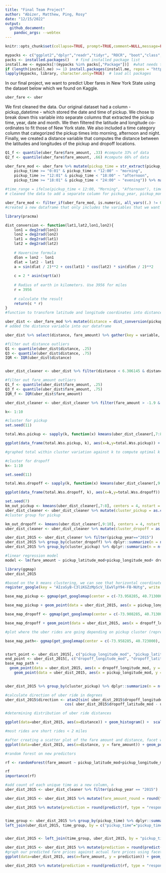 ---
title: "Final Team Project" 
author: "Abizer, Matthew, Ping, Rosy"
date: "12/15/2022"
output: 
  github_document:
    pandoc_args: --webtex
---

```{r setup, include=FALSE}
knitr::opts_chunk$set(collapse=TRUE, prompt=TRUE,comment=NULL,message=FALSE, echo = FALSE, include=TRUE, fig.width = 9, fig.height = 4) #This code chunk ensures that there are no commands in output file.
```

```{r packageCheck, include=FALSE}
mypacks <- c("ggplot2","dplyr","readr","tidyr", "ROCR", "boot","class","randomForest","e1071", "stringr","partykit","rpart","plyr","pracma","leaflet", "maps", "rgdal", "rgeos","leaflet", "tree","doParallel","foreach", "ggmap","geosphere")  # what packages are needed?
packs <- installed.packages()   # find installed package list
install.me <- mypacks[!(mypacks %in% packs[,"Package"])]  #what needs to be installed?
if (length(install.me) >= 1) install.packages(install.me, repos = "http://cran.us.r-project.org")   # install (if needed)
lapply(mypacks, library, character.only=TRUE)  # load all packages
```
In our final project, we want to predict Uber fares in New York State using the dataset below which we found on Kaggle. 

```{r}
uber_fare <- uber
```

We first cleaned the data. Our original dataset had a column - pickup_datetime - which stored the date and time of pickup. We chose to break down this variable into separate columns that extracted the pickup time, year, date and month. We then filtered the latitude and longitude co-ordinates to fit those of New York state. We also included a time category column that categorized the pickup times into morning, afternoon and night. Finally, we created a distance variable that computes the distance between the latitudes and longitudes of the pickup and dropoff locations. 

```{r}
Q1_f <- quantile(uber_fare$fare_amount, .33) #compute 33% of data
Q2_f <- quantile(uber_fare$fare_amount, .66) #compute 66% of data
```

```{r}
uber_fare_mod <- uber_fare %>% mutate(pickup_time = str_extract(pickup_datetime,"[\\d]{1,2}:[\\d]{2}"), pickup_year = str_extract(pickup_datetime,"[\\d]{4}"), pickup_month_dash = str_extract(pickup_datetime, "-{1}[\\d]{2}-{1}"), pickup_month = str_extract(pickup_month_dash, "[\\d]{2}"), pickup_date_dash = str_extract(pickup_datetime, "-[\\d]{2}"), pickup_date = str_extract(pickup_date_dash, "[\\d]{2}"), pickup_longitude_mod = ifelse(pickup_longitude < -79.4554 | pickup_longitude > -71.4725, NA, pickup_longitude), pickup_latitude_mod = ifelse(pickup_latitude < 40.29400 | pickup_latitude > 45.00420, NA, pickup_latitude), dropoff_longitude_mod = ifelse(dropoff_longitude < -79.4554 | dropoff_longitude > -71.4725, NA, dropoff_longitude), dropoff_latitude_mod = ifelse(dropoff_latitude < 40.29400 | dropoff_latitude > 45.00420, NA, dropoff_latitude), time_category = case_when(
    pickup_time >= "0:01" & pickup_time < "12:00" ~ "morning",
    pickup_time >= "12:01" & pickup_time < "18:00" ~ "afternoon",
    pickup_time >= "18:01" & pickup_time < "24:00" ~ "evening")) %>% na.omit()
                                      
#time_range = ifelse(pickup_time < 12:00, "Morning", "Afternoon"), time_category = ifelse(pickup_time > 18:00, "Night", time_range ) ) %>% na.omit()
# cleaned the data to add a separate column for pickup_year, pickup_month, pickup_date. Filtered the latitude and longitude coordinates to include those of New York State. Added a time category column which separates the day into morning, evening and night
```

```{r}
uber_fare_mod <- filter_if(uber_fare_mod, is.numeric, all_vars((.) != 0)) %>% select(fare_amount, passenger_count, pickup_time, pickup_year, pickup_month, pickup_date, pickup_longitude_mod, pickup_latitude_mod, dropoff_longitude_mod, dropoff_latitude_mod, time_category)
#created a new dataframe that only includes the variables that we want in our project from the bigger dataframe

```

```{r}
library(pracma)

dist_conversion <- function(lat1,lat2,lon1,lon2){
    lon1 = deg2rad(lon1)
    lon2 = deg2rad(lon2)
    lat1 = deg2rad(lat1)
    lat2 = deg2rad(lat2)
      
    # Haversine formula
    dlon = lon2 - lon1
    dlat = lat2 - lat1
    a = sin(dlat / 2)**2 + cos(lat1) * cos(lat2) * sin(dlon / 2)**2
 
    c = 2 * asin(sqrt(a))
    
    # Radius of earth in kilometers. Use 3956 for miles
    r = 3956
      
    # calculate the result
    return(c * r)
}
#function to transform latitude and longitude coordinates into distances [add reference link]
```

```{r}
uber_dist <- uber_fare_mod %>% mutate(distance = dist_conversion(pickup_latitude_mod,dropoff_latitude_mod, pickup_longitude_mod, dropoff_longitude_mod)) %>% filter(distance > 0, fare_amount>7.19)
# added the distance variable into our dataframe
```

```{r}
uber_dist %>% select(distance, fare_amount) %>% gather(key = variable, value = value, distance:fare_amount) %>% ggplot(aes(x = variable, y = value)) + geom_boxplot() + facet_wrap(~variable, scales="free")+ ggtitle("Boxplots of Distance & Fare_amount") # drew a boxplot of distances and fare amounts in boxplot

#filter out distance outliers
Q1 <- quantile(uber_dist$distance, .25)
Q3 <- quantile(uber_dist$distance, .75)
IQR <- IQR(uber_dist$distance)


uber_dist_cleaner <- uber_dist %>% filter(distance < 6.306145 & distance > -1.57)

#filter out fare_amount outliers
Q1_f <- quantile(uber_dist$fare_amount, .25)
Q3_f <- quantile(uber_dist$fare_amount, .75)
IQR_f <- IQR(uber_dist$fare_amount)

uber_dist_cleaner <- uber_dist_cleaner %>% filter(fare_amount > -1.9 & fare_amount < 26.9)
```

```{r eval = "FALSE"}
k<- 1:10

#cluster for pickup
set.seed(11)

total.Wss.pickup <- sapply(k, function(x) kmeans(uber_dist_cleaner[,7:8], centers=x, nstart=20)$tot.withinss)

ggplot(data_frame(total.Wss.pickup, k), aes(x=k,y=total.Wss.pickup)) + geom_point() + geom_line() + scale_x_continuous(breaks=1:10)

#graphed total within cluster variation against k to compute optimal k
```
```{r}
#cluster for dropoff
k<- 1:10

set.seed(11)

total.Wss.dropoff <- sapply(k, function(x) kmeans(uber_dist_cleaner[,9:10], centers=x, nstart=20)$tot.withinss)

ggplot(data_frame(total.Wss.dropoff, k), aes(x=k,y=total.Wss.dropoff)) + geom_point() + geom_line() + scale_x_continuous(breaks=1:10)
```

```{r}
set.seed(7)
km_out_pickup <- kmeans(uber_dist_cleaner[,7:8], centers = 4, nstart = 20) #ran the k-means model to create 4 clusters of data using 20 random starting points
uber_dist_cleaner <- uber_dist_cleaner %>% mutate(cluster_pickup = as.character(km_out_pickup$cluster))
#cluster group for pickup

km_out_dropoff <- kmeans(uber_dist_cleaner[,9:10], centers = 4, nstart = 20) #ran the k-means model to create 4 clusters of data using 20 random starting points
uber_dist_cleaner <- uber_dist_cleaner %>% mutate(cluster_dropoff = as.character(km_out_dropoff$cluster))
```



```{r}
uber_dist_2015 <- uber_dist_cleaner %>% filter(pickup_year=="2015")
uber_dist_2015 %>% group_by(cluster_dropoff) %>% dplyr::summarize(n = n()) #summary results of number of data points in each cluster
uber_dist_2015 %>% group_by(cluster_pickup) %>% dplyr::summarize(n = n())
```

```{r}
#linear regression model
model <- lm(fare_amount ~ pickup_latitude_mod+pickup_longitude_mod+ dropoff_latitude_mod+ dropoff_longitude_mod+ passenger_count+pickup_month+pickup_date+pickup_time+distance, data=uber_dist_2015)
```


```{r}
library(ggmap)
uber_dist_2015

#based on the k means clustering, we can see that horizontal coordinates(longitude) is less important that vertical coordinates(latitude). Therefore, traveling within clusters has less impact on fare amount, and traveling between clusters has a bigger impact on fare amount. 
register_google(key = "AIzaSyB-C3liKGZzMpScV_lEwVlpY94-FB-NUtg", write = TRUE)

base_map_pickup <- ggmap(get_googlemap(center = c(-73.958285, 40.713000), zoom = 10))

base_map_pickup + geom_point(data = uber_dist_2015, aes(x = pickup_longitude_mod, y = pickup_latitude_mod, color=cluster_pickup),size = 1) 

base_map_dropoff <- ggmap(get_googlemap(center = c(-73.908285, 40.713000), zoom = 10))

base_map_dropoff + geom_point(data = uber_dist_2015, aes(x = dropoff_longitude_mod, y = dropoff_latitude_mod, color = cluster_dropoff), size = 1)
```
```{r}
#plot where the uber rides are going depending on pickup cluster (represented by black)

base_map_path<- ggmap(get_googlemap(center = c(-73.958285, 40.723000), zoom = 10))


start_point <- uber_dist_2015[, c("pickup_longitude_mod", "pickup_latitude_mod")]
end_point <- uber_dist_2015[, c("dropoff_longitude_mod", "dropoff_latitude_mod")]
base_map_path + 
  geom_point(data = uber_dist_2015, aes(x = dropoff_longitude_mod, y = dropoff_latitude_mod, color= cluster_dropoff), size = 2, alpha = 1) +
    geom_point(data = uber_dist_2015, aes(x = pickup_longitude_mod, y = pickup_latitude_mod), size = 1, alpha = 0.5) + facet_wrap(~cluster_pickup)
  
```
```{r}
uber_dist_2015 %>% group_by(cluster_pickup) %>% dplyr::summarize(n = n())

```
```{r}
#calculate direction of uber ride in degrees
uber_dist_2015$direction <- atan2(sin( uber_dist_2015$dropoff_longitude_mod - uber_dist_2015$pickup_longitude_mod), 
                           cos( uber_dist_2015$dropoff_latitude_mod - uber_dist_2015$pickup_latitude_mod ))
```

```{r}
#determining distribution of uber ride distances

ggplot(data=uber_dist_2015, aes(x=distance)) + geom_histogram() +  scale_x_continuous()

#most rides are short rides < 2 miles
```
```{r}
#after creating a scatter plot of the fare amount and distance, facet wrapped based on time category, we can see that there is a linear relationship between those 2 variables. This scatter makes me clear that there are outliers in the data points. First of all that there are data with a distance of 0 with a non 0 fare. Perhaps this means that these are trips to and from the same location. Therefore, predicting these fares will be difficult since the data set may not have enough information. They will be considered outliers. Additionally, the horizontal lines on the scatter plot may represent fixed prices for specific locations in New York. 
ggplot(data=uber_dist_2015, aes(x=distance, y = fare_amount)) + geom_point() + facet_wrap(~time_category) + geom_smooth(method = "lm")

```
```{r}
#random forest on new predictors

rf <- randomForest(fare_amount ~ pickup_latitude_mod+pickup_longitude_mod+ dropoff_latitude_mod+ dropoff_longitude_mod+ pickup_time+distance+direction, data=uber_dist_2015, ntree = 500, mtry=3)

```
```{r}
rf
importance(rf)
```

```{r}
#add count of each unique time as a new column, n
uber_dist_2015 <- uber_dist_cleaner %>% filter(pickup_year == "2015") 

uber_dist_2015 <- uber_dist_2015 %>% mutate(fare_amount_round = round(fare_amount, 0))

uber_dist_2015 %>% mutate(prediction = round(predict(rf, type = "response"),0)) %>% summarize(accuracy = mean(prediction == fare_amount_round))


time_group <- uber_dist_2015 %>% group_by(pickup_time) %>% dplyr::summarize(n = n())
left_join(uber_dist_2015, time_group, by = c("pickup_time"="pickup_time" ))


uber_dist_2015 <- left_join(time_group, uber_dist_2015, by = "pickup_time")
```

```{r}

uber_dist_2015 <- uber_dist_2015 %>% mutate(prediction = round(predict(rf, type = "response"))) 
#graph our predicted fare prices against actual fare prices using facet wrap for time categories
ggplot(data=uber_dist_2015, aes(x=fare_amount, y = prediction)) + geom_point() + facet_wrap(~time_category) + geom_smooth(method = "lm")

uber_dist_2015 %>% mutate(prediction = round(predict(rf, type = "response"),0)) %>% summarize(accuracy = mean(prediction == fare_amount_round))
```



